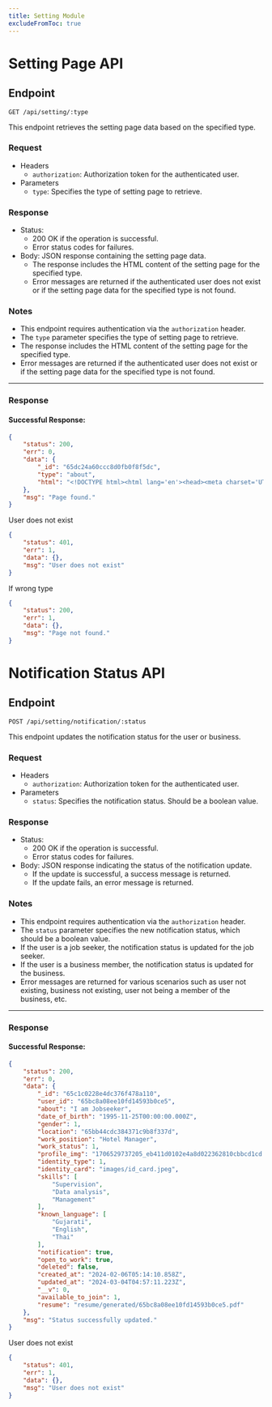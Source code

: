```yaml
---
title: Setting Module
excludeFromToc: true
---
```







# Setting Page API

## Endpoint

`GET /api/setting/:type`

This endpoint retrieves the setting page data based on the specified type.

### Request

- Headers
  - `authorization`: Authorization token for the authenticated user.
- Parameters
  - `type`: Specifies the type of setting page to retrieve.

### Response

- Status: 
  - 200 OK if the operation is successful.
  - Error status codes for failures.
- Body: JSON response containing the setting page data.
  - The response includes the HTML content of the setting page for the specified type.
  - Error messages are returned if the authenticated user does not exist or if the setting page data for the specified type is not found.

### Notes

- This endpoint requires authentication via the `authorization` header.
- The `type` parameter specifies the type of setting page to retrieve.
- The response includes the HTML content of the setting page for the specified type.
- Error messages are returned if the authenticated user does not exist or if the setting page data for the specified type is not found.

---

### Response

#### Successful Response:

```json
{
    "status": 200,
    "err": 0,
    "data": {
        "_id": "65dc24a60ccc8d0fb0f8f5dc",
        "type": "about",
        "html": "<!DOCTYPE html><html lang='en'><head><meta charset='UTF-8'><meta name='viewport' content='width=device-width, initial-scale=1.0'><title>About Us</title><style>body{font-family:Arial,sans-serif;line-height:1.6;margin:0;padding:0;background-color:#f4f4f4}header{background:#333;color:#fff;padding:10px 0;text-align:center}.container{width:80%;margin:auto;padding:20px}</style></head><body><header><h1>About Us</h1></header><div class='container'><h2>Our Company</h2><p>Welcome to our company's about page. Here you'll find information about who we are, what we do, and our mission.</p><h2>Our Team</h2><p>Meet the people behind our company:</p><ul><li>John Doe - CEO</li><li>Jane Smith - COO</li><li>Michael Johnson - CTO</li></ul><h2>Our Mission</h2><p>Our mission is to provide the best possible service to our customers and make a positive impact in the communities we serve.</p><h2>Contact Us</h2><p>If you have any questions or inquiries, feel free to <a href='contact.html'>contact us</a>.</p></div></body></html>"
    },
    "msg": "Page found."
}
```

User does not exist

```json
{
    "status": 401,
    "err": 1,
    "data": {},
    "msg": "User does not exist"
}
```

If wrong type 

```json
{
    "status": 200,
    "err": 1,
    "data": {},
    "msg": "Page not found."
}
```





# Notification Status API

## Endpoint

`POST /api/setting/notification/:status`

This endpoint updates the notification status for the user or business.

### Request

- Headers
  - `authorization`: Authorization token for the authenticated user.
- Parameters
  - `status`: Specifies the notification status. Should be a boolean value.

### Response

- Status: 
  - 200 OK if the operation is successful.
  - Error status codes for failures.
- Body: JSON response indicating the status of the notification update.
  - If the update is successful, a success message is returned.
  - If the update fails, an error message is returned.

### Notes

- This endpoint requires authentication via the `authorization` header.
- The `status` parameter specifies the new notification status, which should be a boolean value.
- If the user is a job seeker, the notification status is updated for the job seeker.
- If the user is a business member, the notification status is updated for the business.
- Error messages are returned for various scenarios such as user not existing, business not existing, user not being a member of the business, etc.

---
### Response

#### Successful Response:

```json
{
    "status": 200,
    "err": 0,
    "data": {
        "_id": "65c1c0228e4dc376f478a110",
        "user_id": "65bc8a08ee10fd14593b0ce5",
        "about": "I am Jobseeker",
        "date_of_birth": "1995-11-25T00:00:00.000Z",
        "gender": 1,
        "location": "65bb44cdc384371c9b8f337d",
        "work_position": "Hotel Manager",
        "work_status": 1,
        "profile_img": "1706529737205_eb411d0102e4a8d022362810cbbcd1cd.jpeg",
        "identity_type": 1,
        "identity_card": "images/id_card.jpeg",
        "skills": [
            "Supervision",
            "Data analysis",
            "Management"
        ],
        "known_language": [
            "Gujarati",
            "English",
            "Thai"
        ],
        "notification": true,
        "open_to_work": true,
        "deleted": false,
        "created_at": "2024-02-06T05:14:10.858Z",
        "updated_at": "2024-03-04T04:57:11.223Z",
        "__v": 0,
        "available_to_join": 1,
        "resume": "resume/generated/65bc8a08ee10fd14593b0ce5.pdf"
    },
    "msg": "Status successfully updated."
}
```

User does not exist

```json
{
    "status": 401,
    "err": 1,
    "data": {},
    "msg": "User does not exist"
}
```

